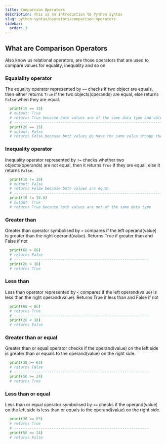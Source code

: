 ```yaml
---
title: Comparison Operators
description: This is an Introduction to Python Syntax
slug: python-syntax/operators/comparison-operators
sidebar:
  order: 3
---
```


## What are Comparison Operators

Also know us relational operators, are those operators that are used to compare values for equality, inequality and so on.

### Equalality operator

The equality operator represented by `==` checks if two object are equals, then either returns `True` if the two objects(operands) are equal, else returns `False` when they are equal.

```py title="Example"
  print(15 == 15)
  # output: True
  # returns True because both values are of the same data type and value
  # ---------------------------------------------------------------------------
  print(20 == 15)
  # output: False
  # returns False because both values do have the same value though they are of the same data type
```

### Inequality operator

Inequality operator represented by `!=` checks whether two objects(operands) are not equal, then it returns `True` if they are equal, else it returns `False`.

```py title="Example"
  print(10 != 10)
  # output: False
  # returns False because both values are equal
  # ---------------------------------------------------------------------------
  print(10 != 10.0)
  # output: True
  # returns True because both values are not of the same data type
```

### Greater than

Greater than operator symbolised by `>` compares if the left operand(value) is greater than the right operand(value). Returns True if greater than and False if not

```py title="Example"
  print(68 > 86)
  # returns False
  # -------------------------------------------------------------
  print(20 > 10)
  # returns True
```

### Less than

Less than operator represented by `<` compares if the left operand(value) is less than the right operand(value). Returns True if less than and False if not

```py title="Example"
  print(68 < 86)
  # returns True
  # -------------------------------------------------------------
  print(20 < 10)
  # returns False
```

### Greater than or equal

Greater than or equal operator checks if the operand(value) on the left side is greater than or equals to the operand(value) on the right side.

```py title="Example"
  print(30 >= 63)
  # returns False
  # -------------------------------------------------------------
  print(50 >= 24)
  # returns True
```

### Less than or equal

Less than or equal operator symbolised by `<=` checks if the operand(value) on the left side is less than or equals to the operand(value) on the right side.

```py title="Example"
  print(30 <= 63)
  # returns True
  # -------------------------------------------------------------
  print(50 <= 24)
  # returns False
```

